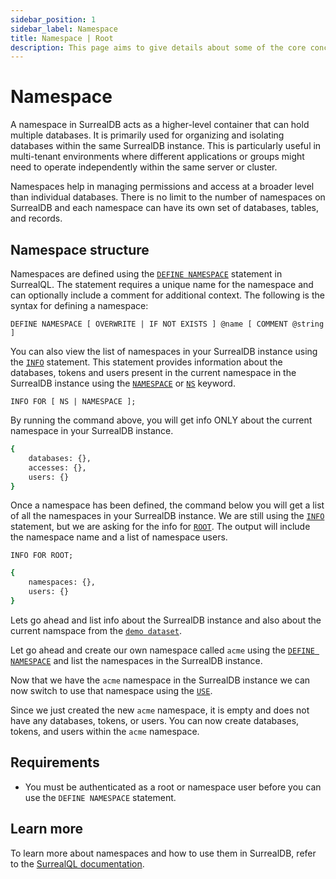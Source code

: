 ```yaml
---
sidebar_position: 1
sidebar_label: Namespace
title: Namespace | Root
description: This page aims to give details about some of the core concepts of SurrealDB, including the intended usecases, design choices, and overarching features.
---
```




# Namespace

A namespace in SurrealDB acts as a higher-level container that can hold multiple databases. It is primarily used for organizing and isolating databases within the same SurrealDB instance. This is particularly useful in multi-tenant environments where different applications or groups might need to operate independently within the same server or cluster.

Namespaces help in managing permissions and access at a broader level than individual databases.
There is no limit to the number of namespaces on SurrealDB and each namespace can have its own set of databases, tables, and records.

## Namespace structure

Namespaces are defined using the [`DEFINE NAMESPACE`](/docs/surrealdb/surrealql/statements/define/namespace) statement in SurrealQL. The statement requires a unique name for the namespace and can optionally include a comment for additional context. The following is the syntax for defining a namespace:

```surql title="SurrealQL Syntax"
DEFINE NAMESPACE [ OVERWRITE | IF NOT EXISTS ] @name [ COMMENT @string ]
```

You can also view the list of namespaces in your SurrealDB instance using the [`INFO`](/docs/surrealdb/surrealql/statements/info) statement. This statement provides information about the databases, tokens and users present in the current namespace in the SurrealDB instance using the [`NAMESPACE`](/docs/surrealdb/surrealql/statements/info) or [`NS`](/docs/surrealdb/surrealql/statements/info) keyword.

```surql title="SurrealQL Syntax"
INFO FOR [ NS | NAMESPACE ];
```


By running the command above, you will get info ONLY about the current namespace in your SurrealDB instance.

```bash
{
	databases: {},
	accesses: {},
	users: {}
}
```

Once a namespace has been defined, the command below you will get a list of all the namespaces in your SurrealDB instance. We are still using the [`INFO`](/docs/surrealdb/surrealql/statements/info) statement, but we are asking for the info for [`ROOT`](/docs/surrealdb/surrealql/statements/info). The output will include the namespace name and a list of namespace users.


```surql title="SurrealQL Syntax"
INFO FOR ROOT;
```

```bash
{
	namespaces: {},
	users: {}
}
```





Lets go ahead and list info about the SurrealDB instance and also about the current namspace from the [`demo dataset`](/docs/surrealdb/surrealql/demo).



<SurrealistMini url='https://dev.surrealist.app/mini?query=INFO%20FOR%20ROOT%3B%0A%0AINFO%20FOR%20NAMESPACE%3B%0A--%20or%0A--%20INFO%20FOR%20NS%3B%0A%0A%0A%0A%0A%0A&dataset=surreal-deal-store&orientation=horizontal'/>


Let go ahead and create our own namespace called `acme` using the [`DEFINE NAMESPACE`](/docs/surrealdb/surrealql/statements/define/namespace) and list the namespaces in the SurrealDB instance.


<SurrealistMini url='https://dev.surrealist.app/mini?query=--%20Creating%20Namespace%0ADEFINE%20NAMESPACE%20acme%3B%0A%0A--%20Listing%20the%20Root%0AINFO%20FOR%20ROOT%3B%0A%0A%0A%0A%0A%0A&dataset=surreal-deal-store&orientation=horizontal'/>


Now that we have the `acme` namespace in the SurrealDB instance we can now switch to use that namespace using the [`USE`](/docs/surrealdb/surrealql/statements/use).


<SurrealistMini url='https://dev.surrealist.app/mini?query=--%20Creating%20Namespace%0ADEFINE%20NAMESPACE%20acme%3B%0A%0A--%20Use%20the%20Namespace%0AUSE%20NAMESPACE%20acme%3B%0A%0A--%20Listing%20the%20Namespace%0AINFO%20FOR%20NAMESPACE%3B%0A%0A%0A%0A%0A%0A&dataset=surreal-deal-store&orientation=horizontal'/>


Since we just created the new `acme` namespace, it is empty and does not have any databases, tokens, or users. You can now create databases, tokens, and users within the `acme` namespace.

## Requirements

- You must be authenticated as a root or namespace user before you can use the `DEFINE NAMESPACE` statement.

## Learn more 

To learn more about namespaces and how to use them in SurrealDB, refer to the [SurrealQL documentation](/docs/surrealdb/surrealql/statements/define/namespace). 
